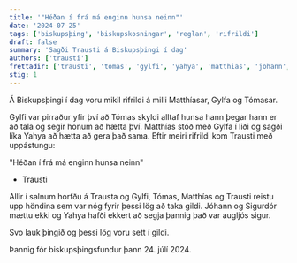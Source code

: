 ```yaml
---
title: '"Héðan í frá má enginn hunsa neinn"'
date: '2024-07-25'
tags: ['biskupsþing', 'biskupskosningar', 'reglan', 'rifrildi']
draft: false
summary: 'Sagði Trausti á Biskupsþingi í dag'
authors: ['trausti']
frettadir: ['trausti', 'tomas', 'gylfi', 'yahya', 'matthias', 'johann', 'sigurdor']
stig: 1
---
```



Á Biskupsþingi í dag voru mikil rifrildi á milli Matthíasar, Gylfa og Tómasar.


Gylfi var pirraður yfir því að Tómas skyldi alltaf hunsa hann þegar hann er að tala og segir honum að hætta því.
Matthías stóð með Gylfa í liði og sagði líka Yahya að hætta að gera það sama. 
Eftir meiri rifrildi kom Trausti með uppástungu:


"Héðan í frá má enginn hunsa neinn"
- Trausti


Allir í salnum horfðu á Trausta og Gylfi, Tómas, Matthías og Trausti reistu upp höndina sem var nóg fyrir þessi lög að taka gildi.
Jóhann og Sigurdór mættu ekki og Yahya hafði ekkert að segja þannig það var augljós sigur.


Svo lauk þingið og þessi lög voru sett í gildi.


Þannig fór biskupsþingsfundur þann 24. júlí 2024.